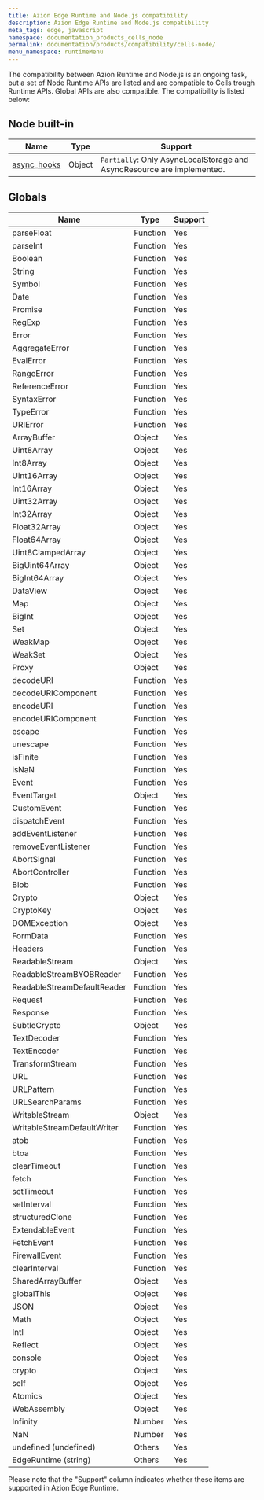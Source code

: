 ```yaml
---
title: Azion Edge Runtime and Node.js compatibility
description: Azion Edge Runtime and Node.js compatibility
meta_tags: edge, javascript
namespace: documentation_products_cells_node
permalink: documentation/products/compatibility/cells-node/
menu_namespace: runtimeMenu
---
```


The compatibility between Azion Runtime and Node.js is an ongoing task, but a set of Node Runtime APIs are listed and are compatible to Cells trough Runtime APIs. Global APIs are also compatible. The compatibility is listed below:

## Node built-in

| Name                              | Type     | Support      |
|-----------------------------------|----------|--------------|
| [async_hooks](https://nodejs.org/api/async_hooks.html)                        | Object | `Partially`: Only AsyncLocalStorage and AsyncResource are implemented.      |

## Globals

| Name                              | Type     | Support      |
|-----------------------------------|----------|--------------|
| parseFloat                        | Function | Yes          |
| parseInt                          | Function | Yes          |
| Boolean                           | Function | Yes          |
| String                            | Function | Yes          |
| Symbol                            | Function | Yes          |
| Date                              | Function | Yes          |
| Promise                           | Function | Yes          |
| RegExp                            | Function | Yes          |
| Error                             | Function | Yes          |
| AggregateError                    | Function | Yes          |
| EvalError                         | Function | Yes          |
| RangeError                        | Function | Yes          |
| ReferenceError                    | Function | Yes          |
| SyntaxError                       | Function | Yes          |
| TypeError                         | Function | Yes          |
| URIError                          | Function | Yes          |
| ArrayBuffer                       | Object   | Yes          |
| Uint8Array                        | Object   | Yes          |
| Int8Array                         | Object   | Yes          |
| Uint16Array                       | Object   | Yes          |
| Int16Array                        | Object   | Yes          |
| Uint32Array                       | Object   | Yes          |
| Int32Array                        | Object   | Yes          |
| Float32Array                      | Object   | Yes          |
| Float64Array                      | Object   | Yes          |
| Uint8ClampedArray                 | Object   | Yes          |
| BigUint64Array                    | Object   | Yes          |
| BigInt64Array                     | Object   | Yes          |
| DataView                          | Object   | Yes          |
| Map                               | Object   | Yes          |
| BigInt                            | Object   | Yes          |
| Set                               | Object   | Yes          |
| WeakMap                           | Object   | Yes          |
| WeakSet                           | Object   | Yes          |
| Proxy                             | Object   | Yes          |
| decodeURI                         | Function | Yes          |
| decodeURIComponent                | Function | Yes          |
| encodeURI                         | Function | Yes          |
| encodeURIComponent                | Function | Yes          |
| escape                            | Function | Yes   |
| unescape                          | Function | Yes   |
| isFinite                          | Function | Yes          |
| isNaN                             | Function | Yes          |
| Event                             | Function | Yes          |
| EventTarget                       | Object   | Yes          |
| CustomEvent                       | Function | Yes          |
| dispatchEvent                     | Function | Yes          |
| addEventListener                  | Function | Yes          |
| removeEventListener               | Function | Yes          |
| AbortSignal                       | Function | Yes          |
| AbortController                   | Function | Yes          |
| Blob                              | Function | Yes          |
| Crypto                            | Object   | Yes          |
| CryptoKey                         | Object   | Yes          |
| DOMException                      | Object   | Yes          |
| FormData                          | Function | Yes          |
| Headers                           | Function | Yes          |
| ReadableStream                    | Object   | Yes          |
| ReadableStreamBYOBReader          | Function | Yes          |
| ReadableStreamDefaultReader       | Function | Yes          |
| Request                           | Function | Yes          |
| Response                          | Function | Yes          |
| SubtleCrypto                      | Object   | Yes          |
| TextDecoder                       | Function | Yes          |
| TextEncoder                       | Function | Yes          |
| TransformStream                   | Function | Yes          |
| URL                               | Function | Yes          |
| URLPattern                        | Function | Yes          |
| URLSearchParams                   | Function | Yes          |
| WritableStream                    | Object   | Yes          |
| WritableStreamDefaultWriter       | Function | Yes          |
| atob                              | Function | Yes          |
| btoa                              | Function | Yes          |
| clearTimeout                      | Function | Yes          |
| fetch                             | Function | Yes          |
| setTimeout                        | Function | Yes          |
| setInterval                       | Function | Yes          |
| structuredClone                   | Function | Yes          |
| ExtendableEvent                   | Function | Yes   |
| FetchEvent                        | Function | Yes          |
| FirewallEvent                     | Function | Yes   |
| clearInterval                     | Function | Yes          |
| SharedArrayBuffer                 | Object   | Yes          |
| globalThis                        | Object   | Yes          |
| JSON                              | Object   | Yes          |
| Math                              | Object   | Yes          |
| Intl                              | Object   | Yes          |
| Reflect                           | Object   | Yes          |
| console                           | Object   | Yes          |
| crypto                            | Object   | Yes          |
| self                              | Object   | Yes          |
| Atomics                           | Object   | Yes          |
| WebAssembly                       | Object   | Yes          |
| Infinity                          | Number   | Yes          |
| NaN                               | Number   | Yes          |
| undefined (undefined)             | Others   | Yes          |
| EdgeRuntime (string)              | Others   | Yes          |

Please note that the "Support" column indicates whether these items are supported in Azion Edge Runtime.